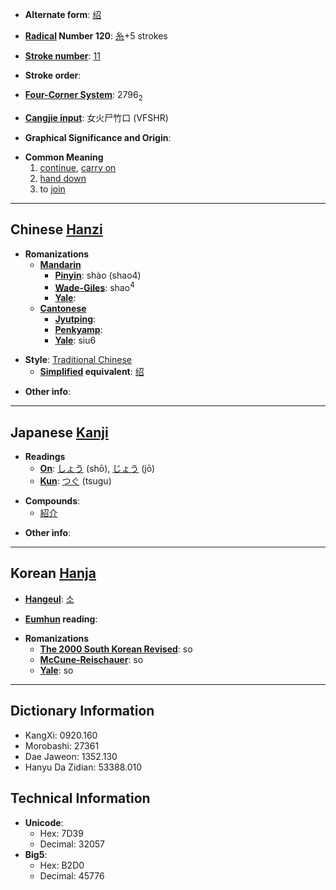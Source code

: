 * '''Alternate form''': [[绍]]

* '''[[Wiktionary:Chinese radical index| Radical]] Number 120''': [[Wiktionary:Chinese radical index 糸|糸]]+5 strokes

* '''[[Wiktionary:Chinese total strokes index|Stroke number]]''': [[Wiktionary:Chinese total strokes index 11|11]]

* '''Stroke order''': 

* '''[[Wiktionary:Chinese four corner index|Four-Corner System]]''': 2796<sub>2</sub>

* '''[[Wiktionary:Chinese Cangjie index|Cangjie input]]''': 女火尸竹口 (VFSHR)

* '''Graphical Significance and Origin''': 

* '''Common Meaning'''
*#[[continue]], [[carry on]]
*# [[hand down]]
*# to [[join]]

----

== Chinese [[Hanzi]] ==

* '''Romanizations'''
** '''[[Mandarin]]'''
*** '''[[Pinyin]]''': shào (shao4)
*** '''[[Wade-Giles]]''': shao<sup>4</sup>
*** '''[[Yale]]''': 
** '''[[Cantonese]]'''
*** '''[[Jyutping]]''':
*** '''[[Penkyamp]]''': 
*** '''[[Yale]]''': siu6

* '''Style''': [[Traditional Chinese]] 
** '''[[Simplified Chinese|Simplified]] equivalent''': [[绍]]

* '''Other info''': 

----

== Japanese [[Kanji]] ==

* '''Readings'''
** '''[[On]]''': [[しょう]] (shō), [[じょう]] (jō)
** '''[[Kun]]''': [[つぐ]] (tsugu)

* '''Compounds''':
**[[紹介]]

* '''Other info''':  

----

== Korean [[Hanja]] ==

* '''[[Hangeul]]''': [[소]]

* '''[[Eumhun]] reading''': 

* '''Romanizations'''
** '''[[The 2000 South Korean Revised Romanization|The 2000 South Korean Revised]]''': so
** '''[[McCune-Reischauer]]''': so
** '''[[Yale]]''': so

----

== Dictionary Information ==

* KangXi: 0920.160
* Morobashi: 27361
* Dae Jaweon: 1352.130
* Hanyu Da Zidian: 53388.010

== Technical Information ==

* '''Unicode''':
** Hex: 7D39
** Decimal: 32057
* '''Big5''':
** Hex: B2D0
** Decimal: 45776